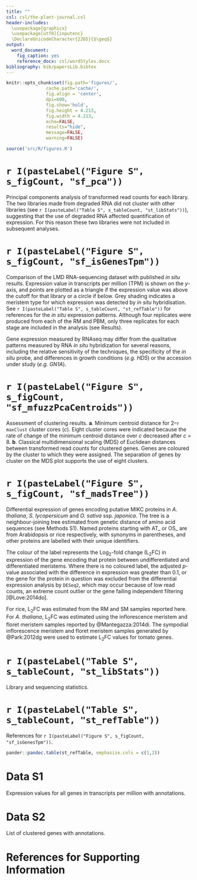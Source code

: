 ```yaml
---
title: ""
csl: csl/the-plant-journal.csl
header-includes:
  \usepackage{graphicx}
  \usepackage[utf8]{inputenc}
  \DeclareUnicodeCharacter{2265}{$\geq$}
output:
  word_document:
    fig_caption: yes
    reference_docx: csl/wordStyles.docx
bibliography: bib/papersLib.bibtex
---
```



```r
knitr::opts_chunk$set(fig.path='figures/',
               cache.path='cache/',
               fig.align = 'center', 
               dpi=600,
               fig.show='hold',
               fig.height = 4.213,
               fig.width = 4.213,
               echo=FALSE,
               results="hide",
               message=FALSE,
               warning=FALSE)

source('src/R/figures.R')
```

# `r I(pasteLabel("Figure S", s_figCount, "sf_pca"))`

Principal components analysis of transformed read counts for each library. The two libraries made from degraded RNA did not cluster with other libraries (see `r I(pasteLabel("Table S", s_tableCount, "st_libStats"))`), suggesting that the use of degraded RNA affected quantification of expression. For this reason these two libraries were not included in subsequent analyses.

# `r I(pasteLabel("Figure S", s_figCount, "sf_isGenesTpm"))`

Comparison of the LMD RNA-sequencing dataset with published *in situ* results. Expression value in transcripts per million (TPM) is shown on the *y*-axis, and points are plotted as a triangle if the expression value was above the cutoff for that library or a circle if below. Grey shading indicates a meristem type for which expression was detected by *in situ* hybridisation. See `r I(pasteLabel("Table S", s_tableCount, "st_refTable"))` for references for the *in situ* expression patterns. Although four replicates were produced from each of the RM and PBM, only three replicates for each stage are included in the analysis (see Results).

Gene expression measured by RNAseq may differ from the qualitative patterns measured by RNA *in situ* hybridization for several reasons, including the relative sensitivity of the techniques, the specificity of the *in situ* probe, and differences in growth conditions (*e.g. HD5*) or the accession under study (*e.g. GN1A*).

# `r I(pasteLabel("Figure S", s_figCount, "sf_mfuzzPcaCentroids"))`

Assessment of clustering results. **a**. Minimum centroid distance for 2–`r maxClust` cluster cores (*c*). Eight cluster cores were indicated because the rate of change of the minimum centroid distance over *c* decreased after *c* = 8. **b**. Classical multidimensional scaling (MDS) of Euclidean distances between transformed read counts for clustered genes. Genes are coloured by the cluster to which they were assigned. The separation of genes by cluster on the MDS plot supports the use of eight clusters.

# `r I(pasteLabel("Figure S", s_figCount, "sf_madsTree"))`

Differential expression of genes encoding putative MIKC proteins in *A. thaliana*, *S. lycopersicum* and *O. sativa* ssp. *japonica*. The tree is a neighbour-joining tree estimated from genetic distance of amino acid sequences (see Methods S1). Named proteins starting with AT_ or OS_ are from Arabidopsis or rice respectively, with synonyms in parentheses, and other proteins are labelled with their unique identifiers.

The colour of the label represents the Log~2~-fold change (L~2~FC) in expression of the gene encoding that protein between undifferentiated and differentiated meristems. Where there is no coloured label, the adjusted *p*-value associated with the difference in expression was greater than 0.1, or the gene for the protein in question was excluded from the differential expression analysis by `DESeq2`, which may occur because of low read counts, an extreme count outlier or the gene failing independent filtering [@Love:2014do].

For rice, L~2~FC was estimated from the RM and SM samples reported here. For *A. thaliana*, L~2~FC was estimated using the inflorescence meristem and floret meristem samples reported by @Mantegazza:2014di. The sympodial inflorescence meristem and floret meristem samples generated by @Park:2012dg were used to estimate L~2~FC values for tomato genes.

# `r I(pasteLabel("Table S", s_tableCount, "st_libStats"))`

Library and sequencing statistics.

# `r I(pasteLabel("Table S", s_tableCount, "st_refTable"))`

References for `r I(pasteLabel("Figure S", s_figCount, "sf_isGenesTpm"))`.

```r
pander::pandoc.table(st_refTable, emphasize.cols = c(1,2))
```

# Data S1

Expression values for all genes in transcripts per million with annotations.

# Data S2

List of clustered genes with annotations.

# References for Supporting Information